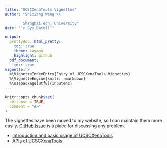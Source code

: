 ```yaml
---
title: "UCSCXenaTools Vignettes"
author: "Shixiang Wang \\

        ShanghaiTech. University"
date: "`r Sys.Date()`"

output:
  prettydoc::html_pretty:
    toc: true
    theme: cayman
    highlight: github
  pdf_document:
    toc: true
vignette: >
  %\VignetteIndexEntry{Entry of UCSCXenaTools Vignettes}
  %\VignetteEngine{knitr::rmarkdown}
  %\usepackage[utf8]{inputenc}
---
```


```r
knitr::opts_chunk$set(
  collapse = TRUE,
  comment = "#>"
)
```

The vignettes have been moved to my website, so I can maintain them more easily. [GitHub Issue](https://github.com/ShixiangWang/UCSCXenaTools/issues) is a place for discussing any problem.

- [Introduction and basic usage of UCSCXenaTools](https://shixiangwang.github.io/home/en/tools/ucscxenatools-intro/)
- [APIs of UCSCXenaTools](https://shixiangwang.github.io/home/en/tools/ucscxenatools-api/)
